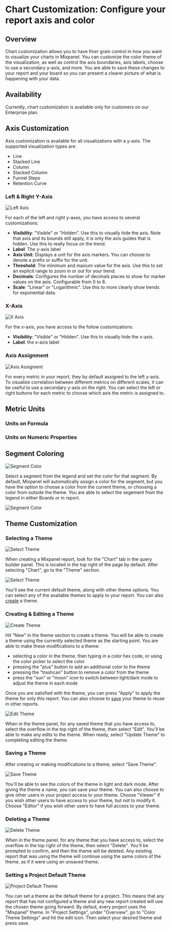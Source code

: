 # Chart Customization: Configure your report axis and color

## Overview

Chart customization allows you to have finer grain control in how you want to visualize your charts in Mixpanel. You can customize the color theme of the visualization, as well as control the axis boundaries, axis labels, choose to use a secondary y-axis, and more. You are able to save these changes to your report and your board so you can present a clearer picture of what is happening with your data.

## Availability

Currently, chart customization is available only for customers on our Enterprise plan.

## Axis Customization

Axis customization is available for all visualizations with a y-axis. The supported visualization types are:
- Line
- Stacked Line
- Column
- Stacked Column
- Funnel Steps
- Retention Curve

### Left & Right Y-Axis

![Left Axis](/left-axis.png)

For each of the left and right y-axes, you have access to several customizations:

- **Visibility**: "Visible" or "Hidden". Use this to visually hide the axis. Note that axis and its bounds still apply, it is only the axis guides that is hidden. Use this to really focus on the trend.
- **Label**: The y-axis label
- **Axis Unit**: Displays a unit for the axis markers. You can choose to denote a prefix or suffix for the unit.
- **Threshold**: The minimum and maxium value for the axis. Use this to set an explicit range to zoom in or out for your trend.
- **Decimals**: Configures the number of decimals places to show for marker values on the axis. Configurable from 0 to 8.
- **Scale**: "Linear" or "Logarithmic". Use this to more clearly show trends for exponential data.

### X-Axis

![X Axis](/x-axis.png)

For the x-axis, you have access to the follow customizations:

- **Visibility**: "Visible" or "Hidden". Use this to visually hide the x-axis.
- **Label**: the x-axis label

### Axis Assignment

![Axis Assigment](/axis-assignment.png)

For every metric in your report, they by default assigned to the left y-axis. To visualize correlation between different metrics on different scales, it can be useful to use a secondary y-axis on the right. You can select the left or right buttons for each metric to choose which axis the metric is assigned to.

## Metric Units

### Units on Formula

### Units on Numeric Properties

## Segment Coloring

![Segment Color](/segment-coloring-1.png)

Select a segment from the legend and set the color for that segment. By default, Mixpanel will automatically assign a color for the segment, but you have the option to choose a color from the current theme, or choosing a color from outside the theme. You are able to select the segement from the legend in either Boards or in report.

![Segment Color](/segment-coloring-2.png)

## Theme Customization

### Selecting a Theme

![Select Theme](/theme-select-1.png)

When creating a Mixpanel report, look for the "Chart" tab in the query builder panel. This is located in the top right of the page by default. After selecting "Chart", go to the "Theme" section.

![Select Theme](/theme-select-2.png)

You'll see the current default theme, along with other theme options. You can select any of the available themes to apply to your report. You can also [create](/docs/features/chart-customization#creating-&-editing-a-theme) a theme.

### Creating & Editing a Theme

![Create Theme](/theme-create.png)

Hit "New" in the theme section to create a theme. You will be able to create a theme using the currently selected theme as the starting point. You are able to make these modifications to a theme:
- selecting a color in the theme, then typing in a color hex code, or using the color picker to select the color
- pressing the "plus" button to add an additional color to the theme
- pressing the "trashcan" button to remove a color from the theme
- press the "sun" or "moon" icon to switch between light/dark mode to adjust the theme in each mode

Once you are satisfied with the theme, you can press "Apply" to apply the theme for only this report. You can also choose to [save](/docs/features/chart-customization#saving-a-theme) your theme to reuse in other reports.

![Edit Theme](/theme-edit.png)

When in the theme panel, for any saved theme that you have access to, select the overflow in the top right of the theme, then select "Edit". You'll be able to make any edits to the theme. When ready, select "Update Theme" to completing editing the theme.

### Saving a Theme

After creating or making modifications to a theme, select "Save Theme".

![Save Theme](/theme-save.png)

You'll be able to see the colors of the theme in light and dark mode. After giving the theme a name, you can save your theme. You can also choose to give other users in your project access to your theme. Choose "Viewer" if you wish other users to have access to your theme, but not to modify it. Choose "Editor" if you wish other users to have full access to your theme.

### Deleting a Theme

![Delete Theme](/theme-delete.png)

When in the theme panel, for any theme that you have access to, select the overflow in the top right of the theme, then select "Delete". You'll be prompted to confirm, and then the theme will be deleted. Any existing report that was using the theme will continue using the same colors of the theme, as if it were using an unsaved theme.

### Setting a Project Default Theme

![Project Default Theme](/theme-customization-default.png)

You can set a theme as the default theme for a project. This means that any report that has not configured a theme and any new report created will use the chosen theme going forward. By defaut, every project uses the "Mixpanel" theme. In "Project Settings", under "Overview", go to "Color Theme Settings" and hit the edit icon. Then select your desired theme and press save.
